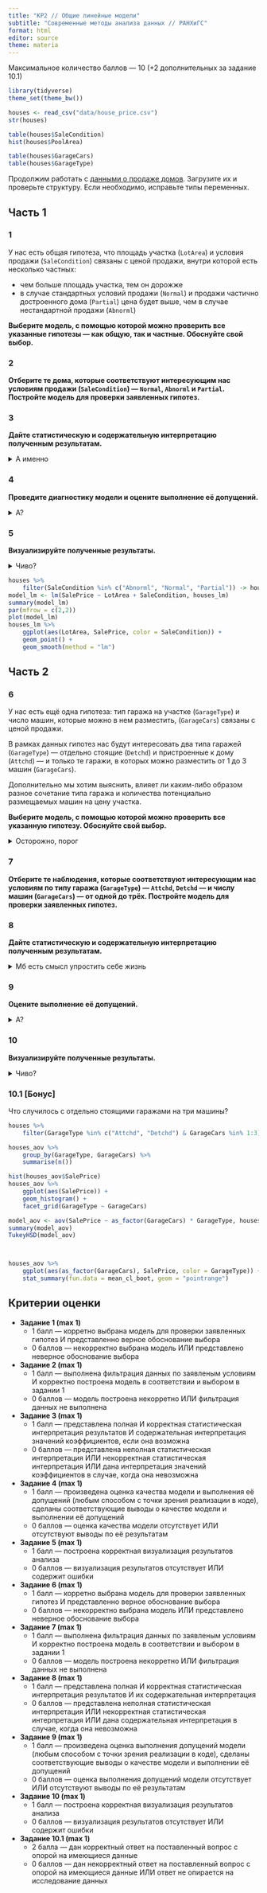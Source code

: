 ```yaml
---
title: "КР2 // Общие линейные модели"
subtitle: "Современные методы анализа данных // РАНХиГС"
format: html
editor: source
theme: materia
---
```


Максимальное количество баллов --- 10 (+2 дополнительных за задание 10.1)


```r
library(tidyverse)
theme_set(theme_bw())
```

```r
houses <- read_csv("data/house_price.csv")
str(houses)

table(houses$SaleCondition)
hist(houses$PoolArea)

table(houses$GarageCars)
table(houses$GarageType)
```

Продолжим работать с [данными о продаже домов](https://raw.githubusercontent.com/angelgardt/da-2023-ranepa/master/data/house_price.csv). Загрузите их и проверьте структуру. Если необходимо, исправьте типы переменных.

## Часть 1

### 1

У нас есть общая гипотеза, что площадь участка (`LotArea`) и условия продажи (`SaleCondition`) связаны c ценой продажи, внутри которой есть несколько частных:

* чем больше площадь участка, тем он дорожже
* в случае стандартных условий продажи (`Normal`) и продажи частично достроенного дома (`Partial`) цена будет выше, чем в случае нестандартной продажи (`Abnorml`)


**Выберите модель, с помощью которой можно проверить все указанные гипотезы --- как общую, так и частные. Обоснуйте свой выбор.**


### 2

**Отберите те дома, которые соответствуют интересующим нас условиям продажи (`SaleCondition`) --- `Normal`, `Abnorml` и `Partial`. Постройте модель для проверки заявленных гипотез.**


### 3

**Дайте статистическую и содержательную интерпретацию полученным результатам.**

<details>
<summary>А именно</summary>

Напоминаю, что необходимо:

* оценить модель в целом
* в зависимости от результатов предыдущего пункта --- значимость коэффициентов при предикторах
* в зависимости от результатов предыдущего пункта --- сами коэффициенты с точки зрения гипотез

</details>

### 4

**Проведите диагностику модели и оцените выполнение её допущений.**

<details>
<summary>А?</summary>

* Достаточно будет построить диагностические графики.
* Чтобы разместить четыре графика на одной картинке, воспользуйтесь `par(mfrow = c(2,2 ))`.

</details>

### 5

**Визуализируйте полученные результаты.**

<details>
<summary>Чиво?</summary>

* Тип графика зависит от типов переменных, с которыми вы работаете.
* Вероятно, двух осей вам не хватит --- присмотритесь к аргументу `color` функции `aes()` из `ggplot2`.

</details>

```r
houses %>% 
    filter(SaleCondition %in% c("Abnorml", "Normal", "Partial")) -> houses_lm
model_lm <- lm(SalePrice ~ LotArea + SaleCondition, houses_lm)
summary(model_lm)
par(mfrow = c(2,2))
plot(model_lm)
houses_lm %>% 
    ggplot(aes(LotArea, SalePrice, color = SaleCondition)) +
    geom_point() +
    geom_smooth(method = "lm")
```





## Часть 2

### 6

У нас есть ещё одна гипотеза: тип гаража на участке (`GarageType`) и число машин, которые можно в нем разместить, (`GarageCars`) связаны c ценой продажи.

В рамках данных гипотез нас будут интересовать два типа гаражей (`GarageType`) --- отдельно стоящие (`Detchd`) и пристроенные к дому (`Attchd`) --- и только те гаражи, в которых можно разместить от 1 до 3 машин (`GarageCars`).

Дополнительно мы хотим выяснить, влияет ли каким-либо образом разное сочетание типа гаража и количества потенциально размещаемых машин на цену участка.

**Выберите модель, с помощью которой можно проверить все указанную гипотезу. Обоснуйте свой выбор.**


<details>
<summary>Осторожно, порог</summary>

Чтобы не споткнуться, подумайте о том, как лучше рассматривать количество машин в данном случае.

</details>


### 7

**Отберите те наблюдения, которые соответствуют интересующим нас условиям по типу гаража (`GarageType`) --- `Attchd`, `Detchd` --- и числу машин (`GarageCars`) --- от одной до трёх. Постройте модель для проверки заявленных гипотез.**


### 8

**Дайте статистическую и содержательную интерпретацию полученным результатам.**


<details>
<summary>Мб есть смысл упростить себе жизнь</summary>

Есть подозрение, что легче будет написать полную интерпретацию после решения задания 10.

</details>


### 9

**Оцените выполнение её допущений.**

<details>
<summary>А?</summary>

* Здесь ключевым вопросом является запределение моделируемой переменной.
* Также есть смысл посмотреть, что с количеством наблюдений в группах.

</details>


### 10

**Визуализируйте полученные результаты.**


<details>
<summary>Чиво?</summary>

* На графике нужно отобразить 95% доверительные интервалы.
* Вероятно, двух осей вам не хватит --- присмотритесь к аргументам `color` или `shape` функции `aes()` из `ggplot2`.

</details>


### 10.1 [Бонус]

Что случилось с отдельно стоящими гаражами на три машины?


```r
houses %>% 
    filter(GarageType %in% c("Attchd", "Detchd") & GarageCars %in% 1:3) -> houses_aov

houses_aov %>% 
    group_by(GarageType, GarageCars) %>% 
    summarise(n())

hist(houses_aov$SalePrice)
houses_aov %>% 
    ggplot(aes(SalePrice)) +
    geom_histogram() +
    facet_grid(GarageType ~ GarageCars)

model_aov <- aov(SalePrice ~ as_factor(GarageCars) * GarageType, houses_aov)
summary(model_aov)
TukeyHSD(model_aov)



houses_aov %>% 
    ggplot(aes(as_factor(GarageCars), SalePrice, color = GarageType)) +
    stat_summary(fun.data = mean_cl_boot, geom = "pointrange")
```


## Критерии оценки

- **Задание 1 (max 1)**
    - 1 балл --- корретно выбрана модель для проверки заявленных гипотез И представленно верное обоснование выбора
    - 0 баллов --- некорректно выбрана модель ИЛИ представлено неверное обоснование выбора
- **Задание 2 (max 1)**
    - 1 балл --- выполнена фильтрация данных по заявленым условиям И корректно построена модель в соответствии и выбором в задании 1
    - 0 баллов --- модель построена некорретно ИЛИ фильтрация данных не выполнена
- **Задание 3 (max 1)**
    - 1 балл --- представлена полная И корректная статистическая интерпретация результатов И содержательная интерпретация значений коэффициентов, если она возможна
    - 0 баллов --- представлена неполная статистическая интерпретация ИЛИ некорректная статистическая интерпретация ИЛИ дана интерпретация значений коэффициентов в случае, когда она невозможна
- **Задание 4 (max 1)**
    - 1 балл --- произведена оценка качества модели и выполнения её допущений (любым способом с точки зрения реализации в коде), сделаны соответствующие выводы о качестве модели и выполнении её допущений
    - 0 баллов --- оценка качества модели отсутствует ИЛИ отсутствуют выводы по её результатам
- **Задание 5 (max 1)**
    - 1 балл --- построена корректная визуализация результатов анализа
    - 0 баллов --- визуализация результатов отсутствует ИЛИ содержит ошибки
- **Задание 6 (max 1)**
    - 1 балл --- корретно выбрана модель для проверки заявленных гипотез И представленно верное обоснование выбора
    - 0 баллов --- некорректно выбрана модель ИЛИ представлено неверное обоснование выбора
- **Задание 7 (max 1)**
    - 1 балл --- выполнена фильтрация данных по заявленым условиям И корректно построена модель в соответствии и выбором в задании 1
    - 0 баллов --- модель построена некорретно ИЛИ фильтрация данных не выполнена
- **Задание 8 (max 1)**
    - 1 балл --- представлена полная И корректная статистическая интерпретация результатов И их содержательная интерпретация
    - 0 баллов --- представлена неполная статистическая интерпретация ИЛИ некорректная статистическая интерпретация ИЛИ дана содержательная интерпретация в случае, когда она невозможна
- **Задание 9 (max 1)**
    - 1 балл --- произведена оценка выполнения допущений модели (любым способом с точки зрения реализации в коде), сделаны соответствующие выводы о качестве модели и выполнении её допущений
    - 0 баллов --- оценка выполнения допущений модели отсутствует ИЛИ отсутствуют выводы по её результатам
- **Задание 10 (max 1)**
    - 1 балл --- построена корректная визуализация результатов анализа
    - 0 баллов --- визуализация результатов отсутствует ИЛИ содержит ошибки
- **Задание 10.1 (max 1)**
    - 2 балла --- дан корректный ответ на поставленный вопрос с опорой на имеющиеся данные
    - 0 баллов --- дан некорректный ответ на поставленный вопрос с опорой на имеющиеся данные ИЛИ ответ не опирается на исследование данных

